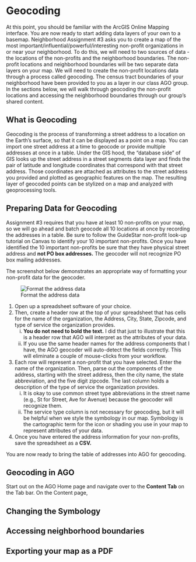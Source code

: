 # Geocoding


At this point, you should be familiar with the ArcGIS Online Mapping interface. You are now ready to start adding data layers of your own to a basemap. Neighborhood Assignment #3 asks you to create a map of the most important/influential/powerful/interesting non-profit organizations in or near your neighborhood. To do this, we will need to two sources of data - the locations of the non-profits and the neighborhood boundaries. The non-profit locations and neighborhood boundaries will be two separate data layers on your map. We will need to create the non-profit locations data through a process called geocoding. The census tract boundaries of your neighborhood have been provided to you as a layer in our class AGO group. In the sections below, we will walk through geocoding the non-profit locations and accessing the neighborhood boundaries through our group's shared content. 


## What is Geocoding

Geocoding is the process of transforming a street address to a location on the Earth's surface, so that it can be displayed as a point on a map. You can import one street address at a time to geocode or provide multiple addresses at once in a table. Under the GIS hood, the "database side" of GIS looks up the street address in a street segments data layer and finds the pair of latitude and longitude coordinates that correspond with that street address. Those coordinates are attached as attributes to the street address you provided and plotted as geographic features on the map. The resulting layer of geocoded points can be stylized on a map and analyzed with geoprocessing tools. 


## Preparing Data for Geocoding

Assignment #3 requires that you have at least 10 non-profits on your map, so we will go ahead and batch geocode all 10 locations at once by recording the addresses in a table. Be sure to follow the GuideStar non-profit look-up tutorial on Canvas to identify your 10 important non-profits. Once you have identified the 10 important non-profits be sure that they have physical street address and **not PO box addresses.** The geocoder will not recognize PO box mailing addresses. 

The screenshot below demonstrates an appropriate way of formatting your non-profit data for the geocoder. 

![Format the address data](images\addresses.png)

1. Open up a spreadsheet software of your choice. 
2. Then, create a header row at the top of your spreadsheet that has cells for the name of the organization, the Address, City, State, Zipcode, and type of service the organization provides. 
    i. **You do not need to bold the text.** I did that just to illustrate that this is a header row that AGO will interpret as the attributes of your data.
    ii. If you use the same header names for the address components that I have, the AGO geocoder will auto-detect the fields correctly. This will eliminate a couple of mouse-clicks from your workflow.  
3. Each row will represent a non-profit that you have selected. Enter the name of the organization. Then, parse out the components of the address, starting with the street address, then the city name, the state abbreviation, and the five digit zipcode. The last column holds a description of the type of service the organization provides.
    i. It is okay to use common street type abbreviations in the street name (e.g., St for Street, Ave for Avenue) because the geocoder will recognize them. 
    ii. The service type column is not necessary for geocoding, but it will be helpful when we style the symbology in our map. Symbology is the cartographic term for the icon or shading you use in your map to represent attributes of your data. 
4. Once you have entered the address information for your non-profits, save the spreadsheet as a **CSV.**

You are now ready to bring the table of addresses into AGO for geocoding.


## Geocoding in AGO

Start out on the AGO Home page and navigate over to the **Content Tab** on the Tab bar. On the Content page, 


## Changing the Symbology



## Accessing neighborhood boundaries


## Exporting your map as a PDF


